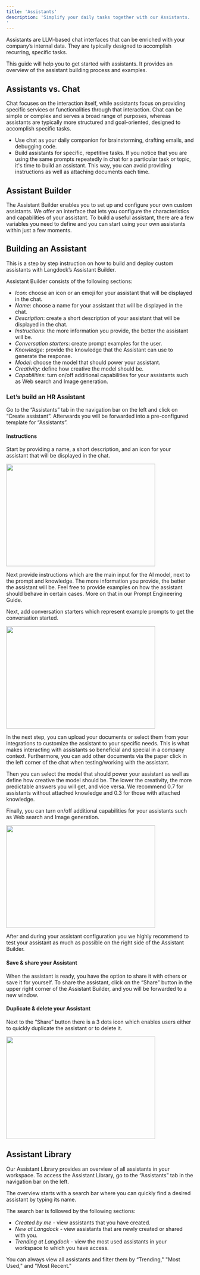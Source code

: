 ```yaml
---
title: 'Assistants'
description: 'Simplify your daily tasks together with our Assistants. 
'
---
```

Assistants are LLM-based chat interfaces that can be enriched with your company’s internal data. They are typically designed to accomplish recurring, specific tasks.

This guide will help you to get started with assistants. It provides an overview of the assistant building process and examples.

## Assistants vs. Chat ##
Chat focuses on the interaction itself, while assistants focus on providing specific services or functionalities through that interaction. Chat can be simple or complex and serves a broad range of purposes, whereas assistants are typically more structured and goal-oriented, designed to accomplish specific tasks.
- Use chat as your daily companion for brainstorming, drafting emails, and debugging code.
- Build assistants for specific, repetitive tasks. If you notice that you are using the same prompts repeatedly in chat for a particular task or topic, it's time to build an assistant. This way, you can avoid providing instructions as well as attaching documents each time.

## Assistant Builder ##
The Assistant Builder enables you to set up and configure your own custom assistants. We offer an interface that lets you configure the characteristics and capabilities of your assistant. To build a useful assistant, there are a few variables you need to define and you can start using your own assistants within just a few moments. 

## Building an Assistant ##
This is a step by step instruction on how to build and deploy custom assistants with Langdock’s Assistant Builder.


Assistant Builder consists of the following sections:
- _Icon_: choose an icon or an emoji for your assistant that will be displayed in the chat.
- _Name_: choose a name for your assistant that will be displayed in the chat.
- _Description_: create a short description of your assistant that will be displayed in the chat.
- _Instructions_: the more information you provide, the better the assistant will be. 
- _Conversation starters_: create prompt examples for the user.
- _Knowledge_: provide the knowledge that the Assistant can use to generate the response.
- _Model_: choose the model that should power your assistant.
- _Creativity_: define how creative the model should be.
- _Capabilities_: turn on/off additional capabilities for your assistants such as Web search and Image generation.

### Let’s build an HR Assistant ###
Go to the “Assistants” tab in the navigation bar on the left and click on “Create assistant”.
Afterwards you will be forwarded into a pre-configured template for “Assistants”.

#### Instructions ####

Start by providing a name, a short description, and an icon for your assistant that will be displayed in the chat.

<img src="/images/Assistant_1.png" width="400" height="275"/>


Next provide instructions which are the main input for the AI model, next to the prompt and knowledge. The more information you provide, the better the assistant will be. Feel free to provide examples on how the assistant should behave in certain cases. More on that in our Prompt Engineering Guide.

Next, add conversation starters which represent example prompts to get the conversation started.

<img src="/images/Assistant_2.png" width="400" height="275"/>

In the next step, you can upload your documents or select them from your integrations to customize the assistant to your specific needs. This is what makes interacting with assistants so beneficial and special in a company context. 
Furthermore, you can add other documents via the paper click in the left corner of the chat  when testing/working with the assistant.

Then you can select the model that should power your assistant as well as define how creative the model should be. The lower the creativity, the more predictable answers you will get, and vice versa. We recommend 0.7 for assistants without attached knowledge and 0.3 for those with attached knowledge.

Finally, you can turn on/off additional capabilities for your assistants such as Web search and Image generation.

<img src="/images/Assistant_3.png" width="400" height="275"/>

After and during your assistant configuration you we highly recommend to test your assistant as much as possible on the right side of the Assistant Builder.

#### Save & share your Assistant ####

When the assistant is ready, you have the option to share it with others or save it for yourself. To share the assistant, click on the “Share” button in the upper right corner of the Assistant Builder, and you will be forwarded to a new window.

#### Duplicate & delete your Assistant ####
Next to the “Share” button there is a 3 dots icon which enables users either to quickly duplicate the assistant or to delete it.

<img src="/images/Assistant_4.png" width="400" height="275"/>

## Assistant Library ##
Our Assistant Library provides an overview of all assistants in your workspace. To access the Assistant Library, go to the “Assistants” tab in the navigation bar on the left.

The overview starts with a search bar where you can quickly find a desired assistant by typing its name.

The search bar is followed by the following sections:
- _Created by me_ - view assistants that you have created.
- _New at Langdock_ - view assistants that are newly created or shared with you.
- _Trending at Langdock_ - view the most used assistants in your workspace to which you have access.

You can always view all assistants and filter them by “Trending," "Most Used," and "Most Recent."



